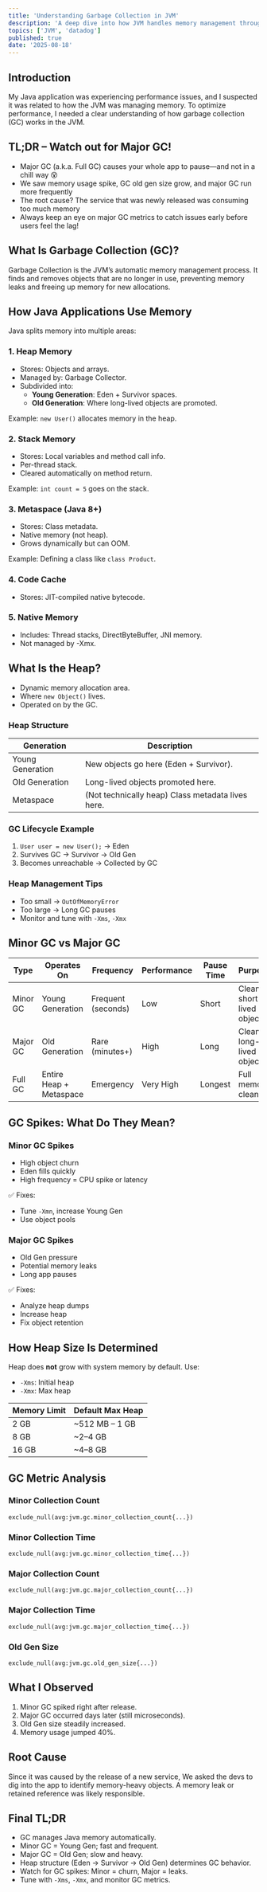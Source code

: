 ```yaml
---
title: 'Understanding Garbage Collection in JVM'
description: 'A deep dive into how JVM handles memory management through garbage collection, its types, and best practices.'
topics: ['JVM', 'datadog']
published: true
date: '2025-08-18'
---
```


## Introduction

My Java application was experiencing performance issues, and I suspected it was related to how the JVM was managing memory.
To optimize performance, I needed a clear understanding of how garbage collection (GC) works in the JVM.

## TL;DR – Watch out for Major GC!

- Major GC (a.k.a. Full GC) causes your whole app to pause—and not in a chill way 😵
- We saw memory usage spike, GC old gen size grow, and major GC run more frequently
- The root cause? The service that was newly released was consuming too much memory
- Always keep an eye on major GC metrics to catch issues early before users feel the lag!

## What Is Garbage Collection (GC)?

Garbage Collection is the JVM’s automatic memory management process. It finds and removes objects that are no longer in use, preventing memory leaks and freeing up memory for new allocations.

## How Java Applications Use Memory

Java splits memory into multiple areas:

### 1. Heap Memory

- Stores: Objects and arrays.
- Managed by: Garbage Collector.
- Subdivided into:
  - **Young Generation**: Eden + Survivor spaces.
  - **Old Generation**: Where long-lived objects are promoted.

Example: `new User()` allocates memory in the heap.

### 2. Stack Memory

- Stores: Local variables and method call info.
- Per-thread stack.
- Cleared automatically on method return.

Example: `int count = 5` goes on the stack.

### 3. Metaspace (Java 8+)

- Stores: Class metadata.
- Native memory (not heap).
- Grows dynamically but can OOM.

Example: Defining a class like `class Product`.

### 4. Code Cache

- Stores: JIT-compiled native bytecode.

### 5. Native Memory

- Includes: Thread stacks, DirectByteBuffer, JNI memory.
- Not managed by -Xmx.

## What Is the Heap?

- Dynamic memory allocation area.
- Where `new Object()` lives.
- Operated on by the GC.

### Heap Structure

| Generation       | Description                                       |
| ---------------- | ------------------------------------------------- |
| Young Generation | New objects go here (Eden + Survivor).            |
| Old Generation   | Long-lived objects promoted here.                 |
| Metaspace        | (Not technically heap) Class metadata lives here. |

### GC Lifecycle Example

1. `User user = new User();` → Eden
2. Survives GC → Survivor → Old Gen
3. Becomes unreachable → Collected by GC

### Heap Management Tips

- Too small → `OutOfMemoryError`
- Too large → Long GC pauses
- Monitor and tune with `-Xms`, `-Xmx`

## Minor GC vs Major GC

| Type     | Operates On             | Frequency          | Performance | Pause Time | Purpose                   |
| -------- | ----------------------- | ------------------ | ----------- | ---------- | ------------------------- |
| Minor GC | Young Generation        | Frequent (seconds) | Low         | Short      | Clean short-lived objects |
| Major GC | Old Generation          | Rare (minutes+)    | High        | Long       | Clean long-lived objects  |
| Full GC  | Entire Heap + Metaspace | Emergency          | Very High   | Longest    | Full memory cleanup       |

## GC Spikes: What Do They Mean?

### Minor GC Spikes

- High object churn
- Eden fills quickly
- High frequency = CPU spike or latency

✅ Fixes:

- Tune `-Xmn`, increase Young Gen
- Use object pools

### Major GC Spikes

- Old Gen pressure
- Potential memory leaks
- Long app pauses

✅ Fixes:

- Analyze heap dumps
- Increase heap
- Fix object retention

## How Heap Size Is Determined

Heap does **not** grow with system memory by default. Use:

- `-Xms`: Initial heap
- `-Xmx`: Max heap

| Memory Limit | Default Max Heap |
| ------------ | ---------------- |
| 2 GB         | ~512 MB – 1 GB   |
| 8 GB         | ~2–4 GB          |
| 16 GB        | ~4–8 GB          |

## GC Metric Analysis

### Minor Collection Count

```hcl
exclude_null(avg:jvm.gc.minor_collection_count{...})
```

### Minor Collection Time

```hcl
exclude_null(avg:jvm.gc.minor_collection_time{...})
```

### Major Collection Count

```hcl
exclude_null(avg:jvm.gc.major_collection_count{...})
```

### Major Collection Time

```hcl
exclude_null(avg:jvm.gc.major_collection_time{...})
```

### Old Gen Size

```hcl
exclude_null(avg:jvm.gc.old_gen_size{...})
```

## What I Observed

1. Minor GC spiked right after release.
2. Major GC occurred days later (still microseconds).
3. Old Gen size steadily increased.
4. Memory usage jumped 40%.

## Root Cause

Since it was caused by the release of a new service, We asked the devs to dig into the app to identify memory-heavy objects. A memory leak or retained reference was likely responsible.

## Final TL;DR

- GC manages Java memory automatically.
- Minor GC = Young Gen; fast and frequent.
- Major GC = Old Gen; slow and heavy.
- Heap structure (Eden → Survivor → Old Gen) determines GC behavior.
- Watch for GC spikes: Minor = churn, Major = leaks.
- Tune with `-Xms`, `-Xmx`, and monitor GC metrics.
